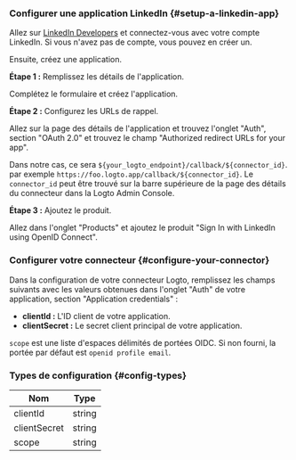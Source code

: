 ### Configurer une application LinkedIn \{#setup-a-linkedin-app}

Allez sur [LinkedIn Developers](https://www.linkedin.com/developers) et connectez-vous avec votre compte LinkedIn. Si vous n'avez pas de compte, vous pouvez en créer un.

Ensuite, créez une application.

**Étape 1 :** Remplissez les détails de l'application.

Complétez le formulaire et créez l'application.

**Étape 2 :** Configurez les URLs de rappel.

Allez sur la page des détails de l'application et trouvez l'onglet "Auth", section "OAuth 2.0" et trouvez le champ "Authorized redirect URLs for your app".

Dans notre cas, ce sera `${your_logto_endpoint}/callback/${connector_id}`. par exemple `https://foo.logto.app/callback/${connector_id}`. Le `connector_id` peut être trouvé sur la barre supérieure de la page des détails du connecteur dans la Logto Admin Console.

**Étape 3 :** Ajoutez le produit.

Allez dans l'onglet "Products" et ajoutez le produit "Sign In with LinkedIn using OpenID Connect".

### Configurer votre connecteur \{#configure-your-connector}

Dans la configuration de votre connecteur Logto, remplissez les champs suivants avec les valeurs obtenues dans l'onglet "Auth" de votre application, section "Application credentials" :

- **clientId :** L'ID client de votre application.
- **clientSecret :** Le secret client principal de votre application.

`scope` est une liste d'espaces délimités de portées OIDC. Si non fourni, la portée par défaut est `openid profile email`.

### Types de configuration \{#config-types}

| Nom          | Type   |
| ------------ | ------ |
| clientId     | string |
| clientSecret | string |
| scope        | string |